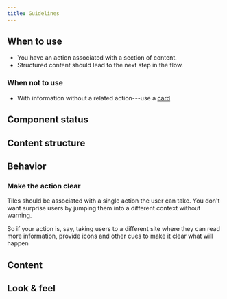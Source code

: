 ```yaml
---
title: Guidelines
---
```



<ReactExample name="Tile" />

## When to use

- You have an action associated with a section of content.
- Structured content should lead to the next step in the flow.

### When not to use

- With information without a related action---use a [card](/components/structure/card/)

## Component status

<ComponentStatus component="Tile" />

## Content structure

<FigmaFile
  file="4QJZqvBvRrLu6t9mwObCkA"
  node="219%3A1"
  alt="Title: sets the context for the tile and works best when short; chevron: indicates the interaction for the tile (like an external link); icon: optionally visually supports the tile focus; description: optionally provides more context and works best as a one-liner; header: displays whatever content you want to give it."
/>

## Behavior

### Make the action clear       

Tiles should be associated with a single action the user can take.
You don't want surprise users by jumping them into a different context without warning.

So if your action is, say, taking users to a different site where they can read more information,
provide icons and other cues to make it clear what will happen

<Guidelines type="do" title="Show the action">

<FigmaFile
  file="fannvRpkOJK6uxxT33EKaa"
  node="140%3A1438"
  alt="A tile with two icons showing that the tile leads to a link and the text 'Read about progressive disclosure'."
/>
<FigmaFile
  file="fannvRpkOJK6uxxT33EKaa"
  node="140%3A1636"
  alt="A tile with only the text 'Read about progressive disclosure'."
/>

</Guidelines>

## Content

<DescriptionsExtraSnippet />

## Look & feel

<VisualHierarchySnippet component="tile" />
